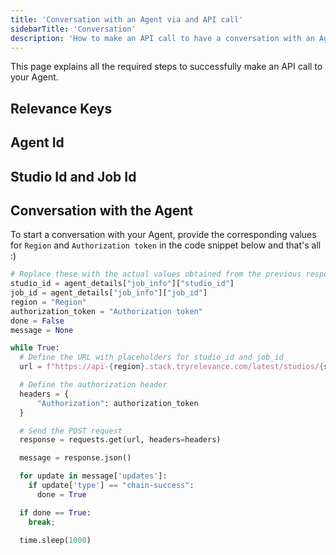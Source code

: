 ```yaml
---
title: 'Conversation with an Agent via and API call'
sidebarTitle: 'Conversation'
description: 'How to make an API call to have a conversation with an Agent'
---
```


This page explains all the required steps to successfully make an API call to your Agent.

## Relevance Keys
<Snippet file="relevance-keys.mdx" />

## Agent Id
<Snippet file="agent-id.mdx" />

## Studio Id and Job Id
<Snippet file="agent-studio-job-id.mdx" />

## Conversation with the Agent
To start a conversation with your Agent, provide the corresponding values for `Region` and `Authorization token` in the
code snippet below and that's all :)

```Python
# Replace these with the actual values obtained from the previous response
studio_id = agent_details["job_info"]["studio_id"]
job_id = agent_details["job_info"]["job_id"]
region = "Region"
authorization_token = "Authorization token"
done = False
message = None

while True:
  # Define the URL with placeholders for studio_id and job_id
  url = f"https://api-{region}.stack.tryrelevance.com/latest/studios/{studio_id}/async_poll/{job_id}"

  # Define the authorization header
  headers = {
      "Authorization": authorization_token
  }

  # Send the POST request
  response = requests.get(url, headers=headers)

  message = response.json()

  for update in message['updates']:
    if update['type'] == "chain-success":
      done = True

  if done == True:
    break;

  time.sleep(1000)
```
